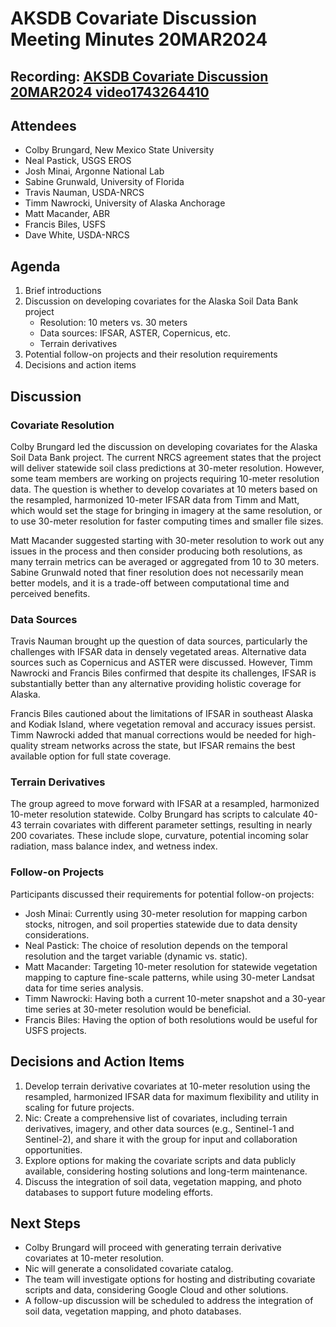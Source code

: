 # AKSDB Covariate Discussion Meeting Minutes 20MAR2024

## Recording: [**AKSDB Covariate Discussion 20MAR2024 video1743264410**](https://youtu.be/5S6acv2mmTw)

## Attendees
- Colby Brungard, New Mexico State University
- Neal Pastick, USGS EROS
- Josh Minai, Argonne National Lab
- Sabine Grunwald, University of Florida
- Travis Nauman, USDA-NRCS
- Timm Nawrocki, University of Alaska Anchorage
- Matt Macander, ABR
- Francis Biles, USFS
- Dave White, USDA-NRCS

## Agenda
1. Brief introductions
2. Discussion on developing covariates for the Alaska Soil Data Bank project
   - Resolution: 10 meters vs. 30 meters
   - Data sources: IFSAR, ASTER, Copernicus, etc.
   - Terrain derivatives
3. Potential follow-on projects and their resolution requirements
4. Decisions and action items

## Discussion

### Covariate Resolution
Colby Brungard led the discussion on developing covariates for the Alaska Soil Data Bank project. The current NRCS agreement states that the project will deliver statewide soil class predictions at 30-meter resolution. However, some team members are working on projects requiring 10-meter resolution data. The question is whether to develop covariates at 10 meters based on the resampled, harmonized 10-meter IFSAR data from Timm and Matt, which would set the stage for bringing in imagery at the same resolution, or to use 30-meter resolution for faster computing times and smaller file sizes.

Matt Macander suggested starting with 30-meter resolution to work out any issues in the process and then consider producing both resolutions, as many terrain metrics can be averaged or aggregated from 10 to 30 meters. Sabine Grunwald noted that finer resolution does not necessarily mean better models, and it is a trade-off between computational time and perceived benefits.

### Data Sources
Travis Nauman brought up the question of data sources, particularly the challenges with IFSAR data in densely vegetated areas. Alternative data sources such as Copernicus and ASTER were discussed. However, Timm Nawrocki and Francis Biles confirmed that despite its challenges, IFSAR is substantially better than any alternative providing holistic coverage for Alaska.

Francis Biles cautioned about the limitations of IFSAR in southeast Alaska and Kodiak Island, where vegetation removal and accuracy issues persist. Timm Nawrocki added that manual corrections would be needed for high-quality stream networks across the state, but IFSAR remains the best available option for full state coverage.

### Terrain Derivatives
The group agreed to move forward with IFSAR at a resampled, harmonized 10-meter resolution statewide. Colby Brungard has scripts to calculate 40-43 terrain covariates with different parameter settings, resulting in nearly 200 covariates. These include slope, curvature, potential incoming solar radiation, mass balance index, and wetness index.

### Follow-on Projects
Participants discussed their requirements for potential follow-on projects:

- Josh Minai: Currently using 30-meter resolution for mapping carbon stocks, nitrogen, and soil properties statewide due to data density considerations.
- Neal Pastick: The choice of resolution depends on the temporal resolution and the target variable (dynamic vs. static).
- Matt Macander: Targeting 10-meter resolution for statewide vegetation mapping to capture fine-scale patterns, while using 30-meter Landsat data for time series analysis.
- Timm Nawrocki: Having both a current 10-meter snapshot and a 30-year time series at 30-meter resolution would be beneficial.
- Francis Biles: Having the option of both resolutions would be useful for USFS projects.

## Decisions and Action Items
1. Develop terrain derivative covariates at 10-meter resolution using the resampled, harmonized IFSAR data for maximum flexibility and utility in scaling for future projects.
2. Nic: Create a comprehensive list of covariates, including terrain derivatives, imagery, and other data sources (e.g., Sentinel-1 and Sentinel-2), and share it with the group for input and collaboration opportunities.
3. Explore options for making the covariate scripts and data publicly available, considering hosting solutions and long-term maintenance.
4. Discuss the integration of soil data, vegetation mapping, and photo databases to support future modeling efforts.

## Next Steps
- Colby Brungard will proceed with generating terrain derivative covariates at 10-meter resolution.
- Nic will generate a consolidated covariate catalog.
- The team will investigate options for hosting and distributing covariate scripts and data, considering Google Cloud and other solutions.
- A follow-up discussion will be scheduled to address the integration of soil data, vegetation mapping, and photo databases.